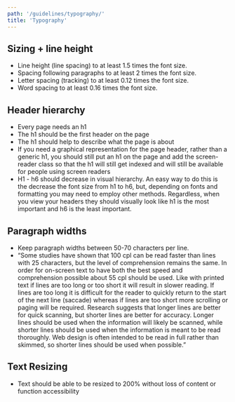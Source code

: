 ```yaml
---
path: '/guidelines/typography/'
title: 'Typography'
---
```


## Sizing + line height

- Line height (line spacing) to at least 1.5 times the font size.
- Spacing following paragraphs to at least 2 times the font size.
- Letter spacing (tracking) to at least 0.12 times the font size.
- Word spacing to at least 0.16 times the font size.

## Header hierarchy

- Every page needs an h1
- The h1 should be the first header on the page
- The h1 should help to describe what the page is about
- If you need a graphical representation for the page header, rather than a generic h1, you should still put an h1 on the page and add the screen-reader class so that the h1 will still get indexed and will still be available for people using screen readers
- H1 - h6 should decrease in visual hierarchy. An easy way to do this is the decrease the font size from h1 to h6, but, depending on fonts and formatting you may need to employ other methods. Regardless, when you view your headers they should visually look like h1 is the most important and h6 is the least important.

## Paragraph widths

- Keep paragraph widths between 50-70 characters per line.
- “Some studies have shown that 100 cpl can be read faster than lines with 25 characters, but the level of comprehension remains the same. In order for on-screen text to have both the best speed and comprehension possible about 55 cpl should be used. Like with printed text if lines are too long or too short it will result in slower reading. If lines are too long it is difficult for the reader to quickly return to the start of the next line (saccade) whereas if lines are too short more scrolling or paging will be required. Research suggests that longer lines are better for quick scanning, but shorter lines are better for accuracy. Longer lines should be used when the information will likely be scanned, while shorter lines should be used when the information is meant to be read thoroughly. Web design is often intended to be read in full rather than skimmed, so shorter lines should be used when possible.”

## Text Resizing

- Text should be able to be resized to 200% without loss of content or function accessibility
